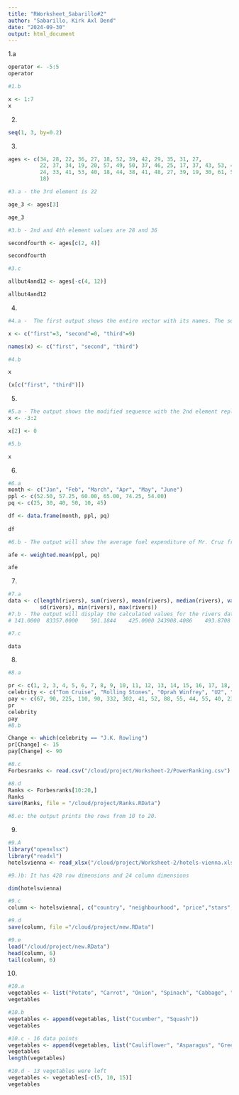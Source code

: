 ```yaml
---
title: "RWorksheet_Sabarillo#2"
author: "Sabarillo, Kirk Axl Dend"
date: "2024-09-30"
output: html_document
---
```


1.a
```r
operator <- -5:5
operator

#1.b

x <- 1:7
x
```
2.
```r
seq(1, 3, by=0.2)
```
3.
```r
ages <- c(34, 28, 22, 36, 27, 18, 52, 39, 42, 29, 35, 31, 27,
          22, 37, 34, 19, 20, 57, 49, 50, 37, 46, 25, 17, 37, 43, 53, 41, 51, 35,
          24, 33, 41, 53, 40, 18, 44, 38, 41, 48, 27, 39, 19, 30, 61, 54, 58, 26,
          18)

#3.a - the 3rd element is 22

age_3 <- ages[3]

age_3

#3.b - 2nd and 4th element values are 28 and 36

secondfourth <- ages[c(2, 4)]

secondfourth

#3.c

allbut4and12 <- ages[-c(4, 12)]

allbut4and12
```
4.
```r
#4.a -  The first output shows the entire vector with its names. The second output shows only the elements specified by the names "first" and "third." This demonstrates how to access elements of a named vector using their names.

x <- c("first"=3, "second"=0, "third"=9)

names(x) <- c("first", "second", "third")

#4.b

x

(x[c("first", "third")])
```
5.
```r
#5.a - The output shows the modified sequence with the 2nd element replaced by 0
x <- -3:2

x[2] <- 0

#5.b

x
```
6.
```r
#6.a
month <- c("Jan", "Feb", "March", "Apr", "May", "June")
ppl <- c(52.50, 57.25, 60.00, 65.00, 74.25, 54.00)
pq <- c(25, 30, 40, 50, 10, 45)

df <- data.frame(month, ppl, pq)
  
df

#6.b - The output will show the average fuel expenditure of Mr. Cruz from January to June.

afe <- weighted.mean(ppl, pq)

afe
```
7.
```r
#7.a
data <- c(length(rivers), sum(rivers), mean(rivers), median(rivers), var(rivers),
          sd(rivers), min(rivers), max(rivers))
#7.b - The output will display the calculated values for the rivers dataset.
# 141.0000  83357.0000    591.1844    425.0000 243908.4086    493.8708    135.0000   3710.0000

#7.c

data
```
8.
```r
#8.a

pr <- c(1, 2, 3, 4, 5, 6, 7, 8, 9, 10, 11, 12, 13, 14, 15, 16, 17, 18, 19, 20, 21, 22, 23, 24, 25)
celebrity <- c("Tom Cruise", "Rolling Stones", "Oprah Winfrey", "U2", "Tiger Woods", "Steven Spielberg", "Howard Stern", "50 Cent", "Cast of the Sopranos", "Dan Brown", "Bruce Sprinsteen", "Donal Trump", "Muhammad Ali", "Paul McCartney", "George Lucas", "Elton John", "David Letterman", "Phil Mickelson", "J.K. Rowling", "Brad Pitt", "Peter Jackson", "Dr. Phil McGraw", "Jay Leno", "Celine Dion", "Kobe Bryant")
pay <- c(67, 90, 225, 110, 90, 332, 302, 41, 52, 88, 55, 44, 55, 40, 233, 60, 40, 47, 75, 25, 39, 45, 32, 40, 31)
pr
celebrity
pay
#8.b

Change <- which(celebrity == "J.K. Rowling")
pr[Change] <- 15
pay[Change] <- 90

#8.c
Forbesranks <- read.csv("/cloud/project/Worksheet-2/PowerRanking.csv")

#8.d
Ranks <- Forbesranks[10:20,]
Ranks
save(Ranks, file = "/cloud/project/Ranks.RData")

#8.e: the output prints the rows from 10 to 20.

```
9.
```r
#9.A
library("openxlsx")
library("readxl")
hotelsvienna <- read_xlsx("/cloud/project/Worksheet-2/hotels-vienna.xlsx")

#9.)b: It has 428 row dimensions and 24 column dimensions

dim(hotelsvienna)

#9.c
column <- hotelsvienna[, c("country", "neighbourhood", "price","stars", "accommodation_type", "rating")]

#9.d
save(column, file ="/cloud/project/new.RData")

#9.e
load("/cloud/project/new.RData")
head(column, 6)
tail(column, 6)
```
10.
```r
#10.a
vegetables <- list("Potato", "Carrot", "Onion", "Spinach", "Cabbage", "Eggplant", "Tomato", "Lettuce", "Radish", "Garlic")
vegetables

#10.b
vegetables <- append(vegetables, list("Cucumber", "Squash"))
vegetables

#10.c - 16 data points
vegetables <- append(vegetables, list("Cauliflower", "Asparagus", "Green Beans", "Beet Root"))
vegetables
length(vegetables)

#10.d - 13 vegetables were left
vegetables <- vegetables[-c(5, 10, 15)]
vegetables
```




